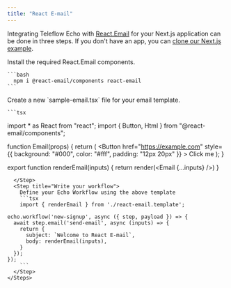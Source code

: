 ```yaml
---
title: "React E-mail"
---
```


Integrating Teleflow Echo with [React.Email](https://react.email/) for your Next.js application can be done in three steps. If you don't have an app, you can [clone our Next.js example](https://github.com/scopsy/echo-nextjs-example).


<Steps>
  <Step title="Install React.Email components">
    Install the required React.Email components.

    ```bash
      npm i @react-email/components react-email
    ```
  </Step>
  <Step title="Write your email">
    Create a new `sample-email.tsx` file for your email template.

    ```tsx
import * as React from "react";
import { Button, Html } from "@react-email/components";

function Email(props) {
  return (
    <Html>
      <Button
        href="https://example.com"
        style={{ background: "#000", color: "#fff", padding: "12px 20px" }}
      >
        Click me
      </Button>
    </Html>
  );
}

export function renderEmail(inputs) {
  return render(<Email {...inputs} />)
}
```
  </Step>
  <Step title="Write your workflow">
    Define your Echo Workflow using the above template
    ```tsx
    import { renderEmail } from './react-email.template';

echo.workflow('new-signup', async ({ step, payload }) => {
  await step.email('send-email', async (inputs) => {
    return {
      subject: `Welcome to React E-mail`,
      body: renderEmail(inputs),
    }
  });
});
    ```
  </Step>
</Steps>
